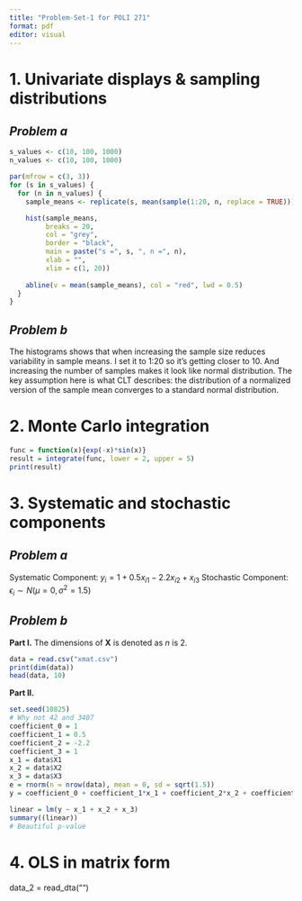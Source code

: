 ```yaml
---
title: "Problem-Set-1 for POLI 271"
format: pdf
editor: visual
---
```


# 1. Univariate displays & sampling distributions

## *Problem a*
```r
s_values <- c(10, 100, 1000)
n_values <- c(10, 100, 1000)

par(mfrow = c(3, 3))
for (s in s_values) {
  for (n in n_values) {
    sample_means <- replicate(s, mean(sample(1:20, n, replace = TRUE)))

    hist(sample_means,
         breaks = 20,
         col = "grey",
         border = "black",
         main = paste("s =", s, ", n =", n),
         xlab = "",
         xlim = c(1, 20))
    
    abline(v = mean(sample_means), col = "red", lwd = 0.5)
  }
}


```
## *Problem b*
The histograms shows that when increasing the sample size reduces variability in sample means. I set it to 1:20 so it's getting closer to 10. And increasing the number of samples makes it look like normal distribution. The key assumption here is what CLT describes: the distribution of a normalized version of the sample mean converges to a standard normal distribution. 

# 2. Monte Carlo integration

```r
func = function(x){exp(-x)*sin(x)}
result = integrate(func, lower = 2, upper = 5)
print(result)
```
# 3. Systematic and stochastic components

## *Problem a*

Systematic Component: $y_i=1+0.5x_{i1}-2.2x_{i2}+x_{i3}$
Stochastic Component: ${\epsilon_i}\sim{N(\mu=0,\sigma^2=1.5)}$

## *Problem b*
**Part I.** The dimensions of $\mathbf{X}$ is denoted as $n$ is $2$. 
```r
data = read.csv("xmat.csv")
print(dim(data))
head(data, 10)
```
**Part II.**

```r
set.seed(10825) 
# Why not 42 and 3407
coefficient_0 = 1
coefficient_1 = 0.5
coefficient_2 = -2.2
coefficient_3 = 1
x_1 = data$X1
x_2 = data$X2
x_3 = data$X3
e = rnorm(n = nrow(data), mean = 0, sd = sqrt(1.5))
y = coefficient_0 + coefficient_1*x_1 + coefficient_2*x_2 + coefficient_3*x_3 + e

linear = lm(y ~ x_1 + x_2 + x_3)
summary((linear))
# Beautiful p-value
```
# 4. OLS in matrix form

data_2 = read_dta("")



